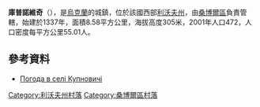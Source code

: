 {{coord|49|39|9|N|23|19|48|E|scale:100000|display=title}}

'''庫普諾維奇'''（{{lang-uk|Купновичі}}），是[[烏克蘭|烏克蘭]]的城鎮，位於該國西部[[利沃夫州|利沃夫州]]，由[[桑博爾區|桑博爾區]]負責管轄，始建於1337年，面積8.58平方公里，海拔高度305米，2001年人口472，人口密度每平方公里55.01人。

==參考資料==
* [http://weather.in.ua/ua/l'vovskaja/12782 Погода в селі Купновичі] {{Wayback|url=http://weather.in.ua/ua/l%27vovskaja/12782 |date=20200918150348 }}

[[Category:利沃夫州村落|Category:利沃夫州村落]]
[[Category:桑博爾區村落|Category:桑博爾區村落]]


{{Lviv-geo-stub}}